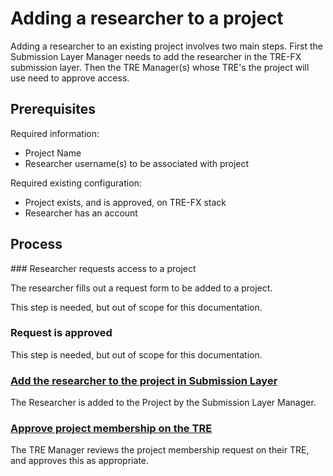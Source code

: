
# Adding a researcher to a project

Adding a researcher to an existing project involves two main steps.
First the Submission Layer Manager needs to add the researcher in the TRE-FX submission layer.
Then the TRE Manager(s) whose TRE's the project will use need to approve access.

## Prerequisites

Required information:
- Project Name
- Researcher username(s) to be associated with project

Required existing configuration:
- Project exists, and is approved, on TRE-FX stack
- Researcher has an account

## Process

<Steps>
### Researcher requests access to a project

The researcher fills out a request form to be added to a project.

<Callout>
This step is needed, but out of scope for this documentation.
</Callout>

### Request is approved

<Callout>
This step is needed, but out of scope for this documentation.
</Callout>

### [Add the researcher to the project in Submission Layer](/activities/submissionManagerAddingNewProject#add-people-to-the-project)

The Researcher is added to the Project by the Submission Layer Manager.

### [Approve project membership on the TRE](/activities/TREManagerApprovingProject#review-project-memberships)

The TRE Manager reviews the project membership request on their TRE,
and approves this as appropriate.

</Steps>